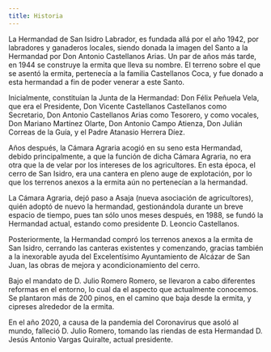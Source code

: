 ```yaml
---
title: Historia
---
```



La Hermandad de San Isidro Labrador, es fundada allá por el año 1942, por labradores y ganaderos locales, siendo donada la imagen del Santo a la Hermandad por Don Antonio Castellanos Arias. Un par de años más tarde, en 1944 se construye la ermita que lleva su nombre. El terreno sobre el que se asentó la ermita, pertenecía a la familia Castellanos Coca, y fue donado a esta hermandad a fin de poder venerar a este Santo.

Inicialmente, constituían la Junta de la Hermandad: Don Félix Peñuela Vela, que era el Presidente, Don Vicente Castellanos Castellanos como Secretario, Don Antonio Castellanos Arias como Tesorero, y como vocales, Don Mariano Martínez Olarte, Don Antonio Campo Atienza, Don Julián Correas de la Guía, y el Padre Atanasio Herrera Díez.

Años después, la Cámara Agraria acogió en su seno esta Hermandad, debido principalmente, a que la función de dicha Cámara Agraria, no era otra que la de velar por los intereses de los agricultores. En esta época, el cerro de San Isidro, era una cantera en pleno auge de explotación, por lo que los terrenos anexos a la ermita aún no pertenecían a la hermandad.

La Cámara Agraria, dejó paso a Asaja (nueva asociación de agricultores), quién adoptó de nuevo la hermandad, gestionándola durante un breve espacio de tiempo, pues tan sólo unos meses después, en 1988, se fundó la Hermandad actual, estando como presidente D. Leoncio Castellanos.

Posteriormente, la Hermandad compró los terrenos anexos a la ermita de San Isidro, cerrando las canteras existentes y comenzando, gracias también a la inexorable ayuda del Excelentísimo Ayuntamiento de Alcázar de San Juan, las obras de mejora y acondicionamiento del cerro. 

Bajo el mandato de D. Julio Romero Romero, se llevaron a cabo diferentes reformas en el entorno, lo cual da el aspecto que actualmente conocemos. Se plantaron más de 200 pinos, en el camino que baja desde la ermita, y cipreses alrededor de la ermita.

En el año 2020, a causa de la pandemia del Coronavirus que asoló al mundo, falleció D. Julio Romero, tomando las riendas de esta Hermandad D. Jesús Antonio Vargas Quiralte, actual presidente.
